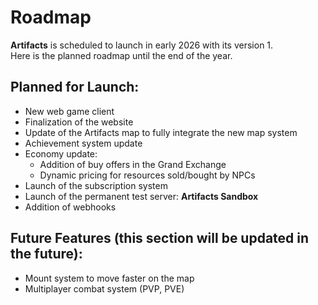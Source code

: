 
# Roadmap 

**Artifacts** is scheduled to launch in early 2026 with its version 1.  
Here is the planned roadmap until the end of the year.

## Planned for Launch:
- New web game client  
- Finalization of the website  
- Update of the Artifacts map to fully integrate the new map system  
- Achievement system update  
- Economy update:  
  - Addition of buy offers in the Grand Exchange  
  - Dynamic pricing for resources sold/bought by NPCs  
- Launch of the subscription system  
- Launch of the permanent test server: **Artifacts Sandbox**  
- Addition of webhooks  

## Future Features (this section will be updated in the future):
- Mount system to move faster on the map  
- Multiplayer combat system (PVP, PVE) 